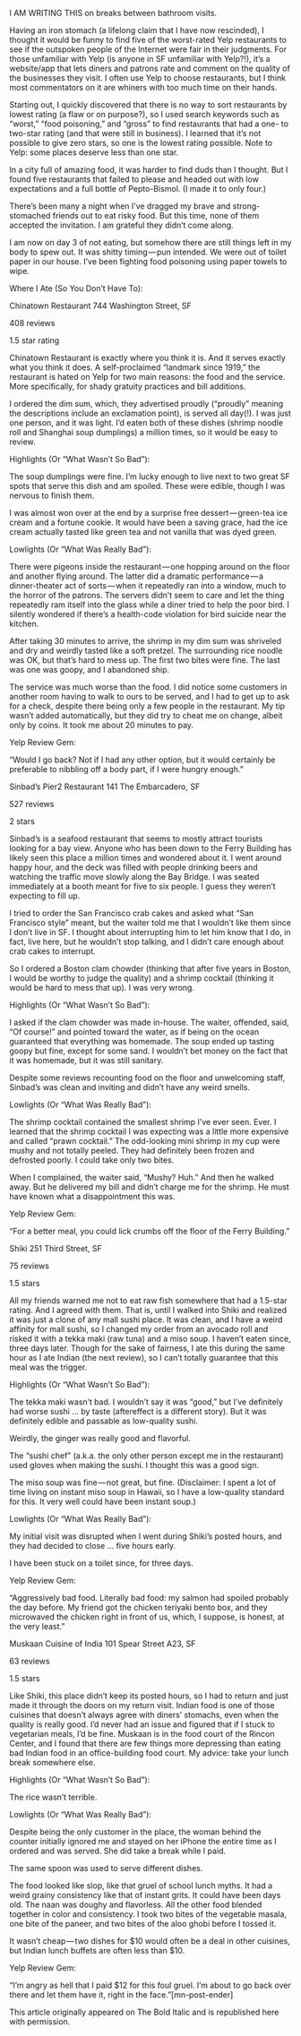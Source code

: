 I AM WRITING THIS on breaks between bathroom visits.

Having an iron stomach (a lifelong claim that I have now rescinded), I thought it would be funny to find five of the worst-rated Yelp restaurants to see if the outspoken people of the Internet were fair in their judgments. For those unfamiliar with Yelp (is anyone in SF unfamiliar with Yelp?!), it’s a website/app that lets diners and patrons rate and comment on the quality of the businesses they visit. I often use Yelp to choose restaurants, but I think most commentators on it are whiners with too much time on their hands.

Starting out, I quickly discovered that there is no way to sort restaurants by lowest rating (a flaw or on purpose?), so I used search keywords such as “worst,” “food poisoning,” and “gross” to find restaurants that had a one- to two-star rating (and that were still in business). I learned that it’s not possible to give zero stars, so one is the lowest rating possible. Note to Yelp: some places deserve less than one star.

In a city full of amazing food, it was harder to find duds than I thought. But I found five restaurants that failed to please and headed out with low expectations and a full bottle of Pepto-Bismol. (I made it to only four.)

There’s been many a night when I’ve dragged my brave and strong-stomached friends out to eat risky food. But this time, none of them accepted the invitation. I am grateful they didn’t come along.

I am now on day 3 of not eating, but somehow there are still things left in my body to spew out. It was shitty timing — pun intended. We were out of toilet paper in our house. I’ve been fighting food poisoning using paper towels to wipe.

Where I Ate (So You Don’t Have To):



Chinatown Restaurant
744 Washington Street, SF

408 reviews

1.5 star rating

Chinatown Restaurant is exactly where you think it is. And it serves exactly what you think it does. A self-proclaimed “landmark since 1919,” the restaurant is hated on Yelp for two main reasons: the food and the service. More specifically, for shady gratuity practices and bill additions.

I ordered the dim sum, which, they advertised proudly (“proudly” meaning the descriptions include an exclamation point), is served all day(!). I was just one person, and it was light. I’d eaten both of these dishes (shrimp noodle roll and Shanghai soup dumplings) a million times, so it would be easy to review.



Highlights (Or “What Wasn’t So Bad”):

The soup dumplings were fine. I’m lucky enough to live next to two great SF spots that serve this dish and am spoiled. These were edible, though I was nervous to finish them.

I was almost won over at the end by a surprise free dessert — green-tea ice cream and a fortune cookie. It would have been a saving grace, had the ice cream actually tasted like green tea and not vanilla that was dyed green.

Lowlights (Or “What Was Really Bad”):

There were pigeons inside the restaurant — one hopping around on the floor and another flying around. The latter did a dramatic performance — a dinner-theater act of sorts — when it repeatedly ran into a window, much to the horror of the patrons. The servers didn’t seem to care and let the thing repeatedly ram itself into the glass while a diner tried to help the poor bird. I silently wondered if there’s a health-code violation for bird suicide near the kitchen.

After taking 30 minutes to arrive, the shrimp in my dim sum was shriveled and dry and weirdly tasted like a soft pretzel. The surrounding rice noodle was OK, but that’s hard to mess up. The first two bites were fine. The last was one was goopy, and I abandoned ship.

The service was much worse than the food. I did notice some customers in another room having to walk to ours to be served, and I had to get up to ask for a check, despite there being only a few people in the restaurant. My tip wasn’t added automatically, but they did try to cheat me on change, albeit only by coins. It took me about 20 minutes to pay.

Yelp Review Gem:

“Would I go back? Not if I had any other option, but it would certainly be preferable to nibbling off a body part, if I were hungry enough.”



Sinbad’s Pier2 Restaurant
141 The Embarcadero, SF

527 reviews

2 stars

Sinbad’s is a seafood restaurant that seems to mostly attract tourists looking for a bay view. Anyone who has been down to the Ferry Building has likely seen this place a million times and wondered about it. I went around happy hour, and the deck was filled with people drinking beers and watching the traffic move slowly along the Bay Bridge. I was seated immediately at a booth meant for five to six people. I guess they weren’t expecting to fill up.

I tried to order the San Francisco crab cakes and asked what “San Francisco style” meant, but the waiter told me that I wouldn’t like them since I don’t live in SF. I thought about interrupting him to let him know that I do, in fact, live here, but he wouldn’t stop talking, and I didn’t care enough about crab cakes to interrupt.

So I ordered a Boston clam chowder (thinking that after five years in Boston, I would be worthy to judge the quality) and a shrimp cocktail (thinking it would be hard to mess that up). I was very wrong.



Highlights (Or “What Wasn’t So Bad”):

I asked if the clam chowder was made in-house. The waiter, offended, said, “Of course!” and pointed toward the water, as if being on the ocean guaranteed that everything was homemade. The soup ended up tasting goopy but fine, except for some sand. I wouldn’t bet money on the fact that it was homemade, but it was still sanitary.

Despite some reviews recounting food on the floor and unwelcoming staff, Sinbad’s was clean and inviting and didn’t have any weird smells.

Lowlights (Or “What Was Really Bad”):

The shrimp cocktail contained the smallest shrimp I’ve ever seen. Ever. I learned that the shrimp cocktail I was expecting was a little more expensive and called “prawn cocktail.” The odd-looking mini shrimp in my cup were mushy and not totally peeled. They had definitely been frozen and defrosted poorly. I could take only two bites.

When I complained, the waiter said, “Mushy? Huh.” And then he walked away. But he delivered my bill and didn’t charge me for the shrimp. He must have known what a disappointment this was.

Yelp Review Gem:

“For a better meal, you could lick crumbs off the floor of the Ferry Building.”



Shiki 
251 Third Street, SF

75 reviews

1.5 stars

All my friends warned me not to eat raw fish somewhere that had a 1.5-star rating. And I agreed with them. That is, until I walked into Shiki and realized it was just a clone of any mall sushi place. It was clean, and I have a weird affinity for mall sushi, so I changed my order from an avocado roll and risked it with a tekka maki (raw tuna) and a miso soup. I haven’t eaten since, three days later. Though for the sake of fairness, I ate this during the same hour as I ate Indian (the next review), so I can’t totally guarantee that this meal was the trigger.

Highlights (Or “What Wasn’t So Bad”):

The tekka maki wasn’t bad. I wouldn’t say it was “good,” but I’ve definitely had worse sushi … by taste (aftereffect is a different story). But it was definitely edible and passable as low-quality sushi.

Weirdly, the ginger was really good and flavorful.

The “sushi chef” (a.k.a. the only other person except me in the restaurant) used gloves when making the sushi. I thought this was a good sign.

The miso soup was fine — not great, but fine. (Disclaimer: I spent a lot of time living on instant miso soup in Hawaii, so I have a low-quality standard for this. It very well could have been instant soup.)

Lowlights (Or “What Was Really Bad”):

My initial visit was disrupted when I went during Shiki’s posted hours, and they had decided to close … five hours early.

I have been stuck on a toilet since, for three days.

Yelp Review Gem:

“Aggressively bad food. Literally bad food: my salmon had spoiled probably the day before. My friend got the chicken teriyaki bento box, and they microwaved the chicken right in front of us, which, I suppose, is honest, at the very least.”



Muskaan Cuisine of India
101 Spear Street A23, SF

63 reviews

1.5 stars

Like Shiki, this place didn’t keep its posted hours, so I had to return and just made it through the doors on my return visit. Indian food is one of those cuisines that doesn’t always agree with diners’ stomachs, even when the quality is really good. I’d never had an issue and figured that if I stuck to vegetarian meals, I’d be fine. Muskaan is in the food court of the Rincon Center, and I found that there are few things more depressing than eating bad Indian food in an office-building food court. My advice: take your lunch break somewhere else.

Highlights (Or “What Wasn’t So Bad”):

The rice wasn’t terrible.

Lowlights (Or “What Was Really Bad”):

Despite being the only customer in the place, the woman behind the counter initially ignored me and stayed on her iPhone the entire time as I ordered and was served. She did take a break while I paid.

The same spoon was used to serve different dishes.

The food looked like slop, like that gruel of school lunch myths. It had a weird grainy consistency like that of instant grits. It could have been days old. The naan was doughy and flavorless. All the other food blended together in color and consistency. I took two bites of the vegetable masala, one bite of the paneer, and two bites of the aloo ghobi before I tossed it.

It wasn’t cheap — two dishes for $10 would often be a deal in other cuisines, but Indian lunch buffets are often less than $10.

Yelp Review Gem:

“I’m angry as hell that I paid $12 for this foul gruel. I’m about to go back over there and let them have it, right in the face.”[mn-post-ender]


This article originally appeared on The Bold Italic and is republished here with permission.
